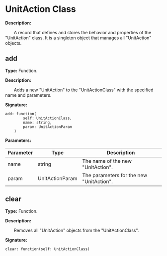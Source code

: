 
# UnitAction Class

**Description:**

&emsp;&emsp;A record that defines and stores the behavior and properties of the "UnitAction" class.
It is a singleton object that manages all "UnitAction" objects.

## add

**Type:** Function.

**Description:**

&emsp;&emsp;Adds a new "UnitAction" to the "UnitActionClass" with the specified name and parameters.

**Signature:**
```tl
add: function(
		self: UnitActionClass,
		name: string,
		param: UnitActionParam
	)
```

**Parameters:**

| Parameter | Type | Description |
| --- | --- | --- |
| name | string | The name of the new "UnitAction". |
| param | UnitActionParam | The parameters for the new "UnitAction". |

## clear

**Type:** Function.

**Description:**

&emsp;&emsp;Removes all "UnitAction" objects from the "UnitActionClass".

**Signature:**
```tl
clear: function(self: UnitActionClass)
```